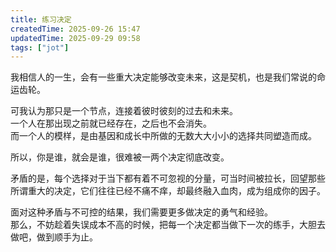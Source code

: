 ```yaml
---
title: 练习决定
createdTime: 2025-09-26 15:47
updatedTime: 2025-09-29 09:58
tags: ["jot"]
---
```


我相信人的一生，会有一些重大决定能够改变未来，这是契机，也是我们常说的命运齿轮。

可我认为那只是一个节点，连接着彼时彼刻的过去和未来。  
一个人在那出现之前就已经存在，之后也不会消失。  
而一个人的模样，是由基因和成长中所做的无数大大小小的选择共同塑造而成。

所以，你是谁，就会是谁，很难被一两个决定彻底改变。

矛盾的是，每个选择对于当下都有着不可忽视的分量，可当时间被拉长，回望那些所谓重大的决定，它们往往已经不痛不痒，却最终融入血肉，成为组成你的因子。

面对这种矛盾与不可控的结果，我们需要更多做决定的勇气和经验。  
那么，不妨趁着失误成本不高的时候，把每一个决定都当做下一次的练手，大胆去做吧，做到顺手为止。
